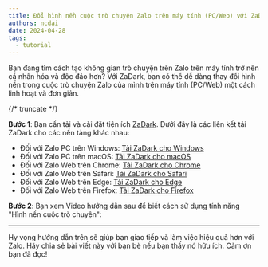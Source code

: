 ```yaml
---
title: Đổi hình nền cuộc trò chuyện Zalo trên máy tính (PC/Web) với ZaDark
authors: ncdai
date: 2024-04-28
tags:
  - tutorial
---
```


Bạn đang tìm cách tạo không gian trò chuyện trên Zalo trên máy tính trở nên cá nhân hóa và độc đáo hơn? Với ZaDark, bạn có thể dễ dàng thay đổi hình nền trong cuộc trò chuyện Zalo của mình trên máy tính (PC/Web) một cách linh hoạt và đơn giản.

{/* truncate */}

<AdsByGoogle>
  <p>
    <ins
      className="adsbygoogle"
      style={{ display: 'block' }}
      data-ad-client="ca-pub-5192881442581767"
      data-ad-slot="8722903447"
      data-ad-format="auto"
      data-full-width-responsive="true"
    />
  </p>
</AdsByGoogle>

**Bước 1**: Bạn cần tải và cài đặt tiện ích [ZaDark](https://zadark.com). Dưới đây là các liên kết tải ZaDark cho các nền tảng khác nhau:

- Đối với Zalo PC trên Windows: [Tải ZaDark cho Windows](/pc/windows?utm_source=zadark&utm_medium=blog&utm_campaign=feature_launch_blog)
- Đối với Zalo PC trên macOS: [Tải ZaDark cho macOS](/pc/macos?utm_source=zadark&utm_medium=blog&utm_campaign=feature_launch_blog)
- Đối với Zalo Web trên Chrome: [Tải ZaDark cho Chrome](https://chrome.google.com/webstore/detail/zadark-%E2%80%93-zalo-dark-mode/llfhpkkeljlgnjgkholeppfnepmjppob?utm_source=zadark&utm_medium=blog&utm_campaign=feature_launch_blog)
- Đối với Zalo Web trên Safari: [Tải ZaDark cho Safari](https://apps.apple.com/us/app/zadark-zalo-dark-mode/id1615941471?utm_source=zadark&utm_medium=blog&utm_campaign=feature_launch_blog)
- Đối với Zalo Web trên Edge: [Tải ZaDark cho Edge](https://microsoftedge.microsoft.com/addons/detail/zadark-%E2%80%93-zalo-dark-mode/nbcljbcabjegmmogkcegephdkhckegcf?utm_source=zadark&utm_medium=blog&utm_campaign=feature_launch_blog)
- Đối với Zalo Web trên Firefox: [Tải ZaDark cho Firefox](https://addons.mozilla.org/en-US/firefox/addon/zadark/?utm_source=zadark&utm_medium=blog&utm_campaign=feature_launch_blog)

**Bước 2**: Bạn xem Video hướng dẫn sau để biết cách sử dụng tính năng "Hình nền cuộc trò chuyện":

<YouTube videoId='RfPF7YcnKr4' title="Đổi hình nền cuộc trò chuyện Zalo trên máy tính (PC/Web) với ZaDark | zadark.com" />

---

Hy vọng hướng dẫn trên sẽ giúp bạn giao tiếp và làm việc hiệu quả hơn với Zalo. Hãy chia sẻ bài viết này với bạn bè nếu bạn thấy nó hữu ích. Cảm ơn bạn đã đọc!
